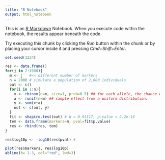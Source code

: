 ```yaml
---
title: "R Notebook"
output: html_notebook
---
```


This is an [R Markdown](http://rmarkdown.rstudio.com) Notebook. When you execute code within the notebook, the results appear beneath the code. 

Try executing this chunk by clicking the *Run* button within the chunk or by placing your cursor inside it and pressing *Cmd+Shift+Enter*. 

```r
set.seed(1234)

res <- data.frame()
for(j in 2:1000){
  m <- j   #<< different number of markers
  n = 2000 # simulate a population of 2,000 individuals
  out <- c()
  for(i in 1:n){
    x <- rbinom(n=m, size=1, prob=0.5) ## for each allele, the chance of A = 0.5
    a <- runif(n=m) ## sample effect from a uniform distribution:
    y <- sum(x*a)
    out <- c(out, y)
  } 
  fit <- shapiro.test(out) # W = 0.91117, p-value < 2.2e-16
  tem <- data.frame(markers=m, pval=fit$p.value)
  res <- rbind(res, tem)
}

res$log10p <- -log10(res$pval) # 

plot(res$markers, res$log10p)
abline(h= 1.3, col="red", lwd=3)

```

